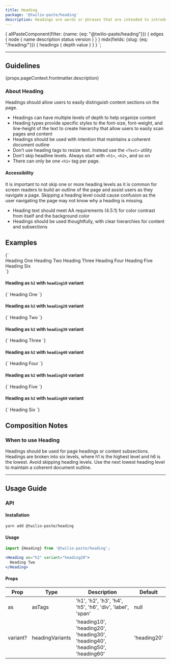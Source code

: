 ```yaml
---
title: Heading
package: '@twilio-paste/heading'
description: Headings are words or phrases that are intended to introduce sections of content. Headings are often used for page headings, as well as content subsections within the page.
---
```



  {
    allPasteComponent(filter: {name: {eq: "@twilio-paste/heading"}}) {
      edges {
        node {
          name
          description
          status
          version
        }
      }
    }
    mdx(fields: {slug: {eq: "/heading/"}}) {
      headings {
        depth
        value
      }
    }
  }
`;

<ComponentHeader
  name={props.pageContext.frontmatter.title}
  categoryRoute={SidebarCategoryRoutes.COMPONENTS}
  githubUrl="https://github.com/twilio-labs/paste/tree/master/packages/paste-core/components/heading"
  storybookUrl="https://twilio-labs.github.io/paste/?path=/story/components-heading--all-variants"
  data={props.data.allPasteComponent.edges}
/>

---

<contentwrapper>

<TableOfContents headings={props.data.mdx.headings} />

<content>

## Guidelines

<Paragraph>{props.pageContext.frontmatter.description}</Paragraph>

### About Heading

Headings should allow users to easily distinguish content sections on the page.

- Headings can have multiple levels of depth to help organize content
- Heading types provide specific styles to the font-size, font-weight, and line-height of the text to create hierarchy that allow users to easily scan pages and content
- Headings should be used with intention that maintains a coherent document outline
- Don’t use heading tags to resize text. Instead use the `<Text>` utility
- Don’t skip headline levels. Always start with `<h1>`, `<h2>`, and so on
- There can only be one `<h1>` tag per page.

#### Accessibility

It is important to not skip one or more heading levels as it is common for screen readers to build an outline of the page and assist users as they navigate a page. Skipping a heading level could cause confusion as the user navigating the page may not know why a heading is missing.

- Heading text should meet AA requirements (4.5:1) for color contrast from itself and the background color
- Headings should be used thoughtfully, with clear hierarchies for content and subsections

## Examples

<LivePreview scope={{Heading}} language="jsx">
  {`<div>
  <Heading as="h1" variant="heading10">
    Heading One
  </Heading>

  <Heading as="h2" variant="heading20">
    Heading Two
  </Heading>

  <Heading as="h3" variant="heading30">
    Heading Three
  </Heading>

  <Heading as="h4" variant="heading40">
    Heading Four
  </Heading>

  <Heading as="h5" variant="heading50">
    Heading Five
  </Heading>

  <Heading as="h6" variant="heading60">
    Heading Six
  </Heading>
</div>`}
</LivePreview>

#### Heading as `h2` with `heading10` variant

<LivePreview scope={{Heading}} language="jsx">
  {`<Heading as="h2" variant="heading10">
  Heading One
</Heading>`}
</LivePreview>

#### Heading as `h2` with `heading20` variant

<LivePreview scope={{Heading}} language="jsx">
  {`<Heading as="h2" variant="heading20">
  Heading Two
</Heading>`}
</LivePreview>

#### Heading as `h2` with `heading30` variant

<LivePreview scope={{Heading}} language="jsx">
  {`<Heading as="h2" variant="heading30">
  Heading Three
</Heading>`}
</LivePreview>

#### Heading as `h2` with `heading40` variant

<LivePreview scope={{Heading}} language="jsx">
  {`<Heading as="h2" variant="heading40">
  Heading Four
</Heading>`}
</LivePreview>

#### Heading as `h2` with `heading50` variant

<LivePreview scope={{Heading}} language="jsx">
  {`<Heading as="h2" variant="heading50">
  Heading Five
</Heading>`}
</LivePreview>

#### Heading as `h2` with `heading60` variant

<LivePreview scope={{Heading}} language="jsx">
  {`<Heading as="h2" variant="heading60">
  Heading Six
</Heading>`}
</LivePreview>

## Composition Notes

### When to use Heading

Headings should be used for page headings or content subsections. Headings are broken into six levels, where h1 is the highest level and h6 is the lowest. Avoid skipping heading levels. Use the next lowest heading level to maintain a coherent document outline.

<DoDont>
  <Do
    title="Do"
    body="Use headings for page headings to specific sections of content."
  />
  <Dont title="Don't" body="Don’t use headings for pure stylistic purposes." />
</DoDont>

<DoDont>
  <Do
    title="Do"
    body="Use headings in order, so your content reads like an outline."
  />
  <Dont title="Don't" body="Don’t use headings out of order." />
</DoDont>

***

## Usage Guide

### API

#### Installation

```bash
yarn add @twilio-paste/heading
```

#### Usage

```jsx
import {Heading} from '@twilio-paste/heading';

<Heading as="h2" variant="heading20">
  Heading Two
</Heading>
```

#### Props

| Prop           | Type                  | Description                                                                        | Default          |
| -------------- | --------------------- | ---------------------------------------------------------------------------------- | ---------------- |
| as             | asTags                | 'h1', 'h2', 'h3', 'h4', 'h5', 'h6', 'div', 'label', 'span'                         | null             |
| variant?       | headingVariants       | 'heading10', 'heading20', 'heading30', 'heading40', 'heading50', 'heading60'       | 'heading20'      |

<Box marginTop="space90">
  <Changelog />
</Box>

</content>

</contentwrapper>
